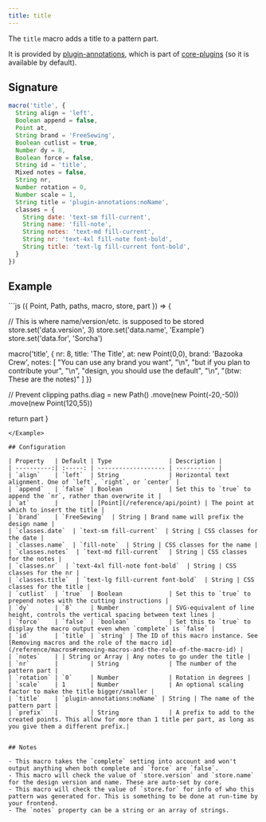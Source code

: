```yaml
---
title: title
---
```


The `title` macro adds a title to a pattern part.

It is provided by [plugin-annotations](/reference/plugins/annotations), which is
part of [core-plugins](/reference/plugins/core) (so it is available by default).

## Signature

```js
macro('title', {
  String align = 'left',
  Boolean append = false,
  Point at,
  String brand = 'FreeSewing',
  Boolean cutlist = true,
  Number dy = 8,
  Boolean force = false,
  String id = 'title',
  Mixed notes = false,
  String nr,
  Number rotation = 0,
  Number scale = 1,
  String title = 'plugin-annotations:noName',
  classes = {
    String date: 'text-sm fill-current',
    String name: 'fill-note',
    String notes: 'text-md fill-current',
    String nr: 'text-4xl fill-note font-bold',
    String title: 'text-lg fill-current font-bold',
  }
})
```

## Example

<Example caption="An example of the title macro">
```js
({ Point, Path, paths, macro, store, part }) => {

  // This is where name/version/etc. is supposed to be stored
  store.set('data.version', 3)
  store.set('data.name', 'Example')
  store.set('data.for', 'Sorcha')

  macro('title', {
    nr: 8,
    title: 'The Title',
    at: new Point(0,0),
    brand: 'Bazooka Crew',
    notes: [
      "You can use any brand you want",
      "\n",
      "but if you plan to contribute your",
      "\n",
      "design, you should use the default",
      "\n",
      "(btw: These are the notes)"
    ]
  })

  // Prevent clipping
  paths.diag = new Path()
    .move(new Point(-20,-50))
    .move(new Point(120,55))

  return part
}
```
</Example>

## Configuration

| Property   | Default | Type                | Description |
| ----------:| :-----: | ------------------- | ----------- |
| `align`    | `left`  | String              | Horizontal text alignment. One of `left`, `right`, or `center` |
| `append`   | `false` | Boolean             | Set this to `true` to append the `nr`, rather than overwrite it |
| `at`       |         | [Point](/reference/api/point) | The point at which to insert the title |
| `brand`    | `FreeSewing`  | String | Brand name will prefix the design name |
| `classes.date`  | `text-sm fill-current`  | String | CSS classes for the date |
| `classes.name`  | `fill-note`  | String | CSS classes for the name |
| `classes.notes`  | `text-md fill-current`  | String | CSS classes for the notes |
| `classes.nr`  | `text-4xl fill-note font-bold`  | String | CSS classes for the nr |
| `classes.title`  | `text-lg fill-current font-bold`  | String | CSS classes for the title |
| `cutlist`  | `true`  | Boolean             | Set this to `true` to prepend notes with the cutting instructions |
| `dy`       | `8`     | Number              | SVG-equivalent of line height, controls the vertical spacing between text lines |
| `force`    | `false` | `boolean`           | Set this to `true` to display the macro output even when `complete` is `false` |
| `id`       | `title` | `string` | The ID of this macro instance. See [Removing macros and the role of the macro id](/reference/macros#removing-macros-and-the-role-of-the-macro-id) |
| `notes`    | | String or Array | Any notes to go under the title |
| `nr`       |         | String              | The number of the pattern part |
| `rotation` | `0`     | Number              | Rotation in degrees |
| `scale`    | 1       | Number              | An optional scaling factor to make the title bigger/smaller |
| `title`    | `plugin-annotations:noName` | String | The name of the pattern part |
| `prefix`   |         | String              | A prefix to add to the created points. This allow for more than 1 title per part, as long as you give them a different prefix.|


## Notes

- This macro takes the `complete` setting into account and won't output anything when both complete and `force` are `false`.
- This macro will check the value of `store.version` and `store.name` for the design version and name. These are auto-set by core.
- This macro will check the value of `store.for` for info of who this pattern was generated for. This is something to be done at run-time by your frontend.
- The `notes` property can be a string or an array of strings.
